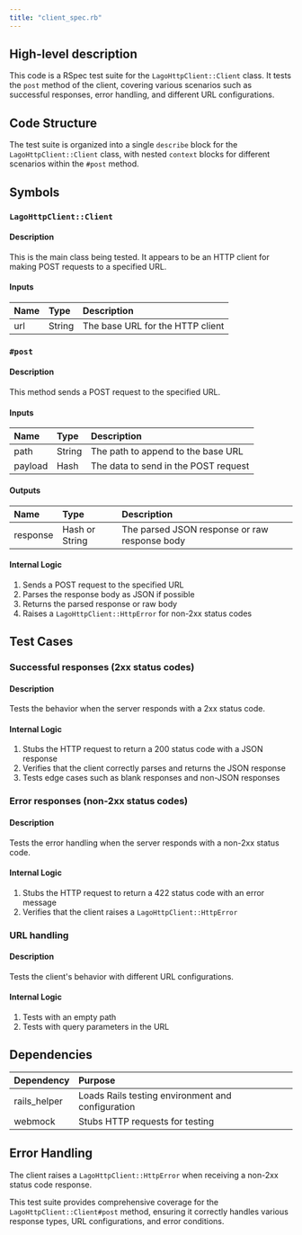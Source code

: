 ```yaml
---
title: "client_spec.rb"
---
```


## High-level description
This code is a RSpec test suite for the `LagoHttpClient::Client` class. It tests the `post` method of the client, covering various scenarios such as successful responses, error handling, and different URL configurations.

## Code Structure
The test suite is organized into a single `describe` block for the `LagoHttpClient::Client` class, with nested `context` blocks for different scenarios within the `#post` method.

## Symbols

### `LagoHttpClient::Client`
#### Description
This is the main class being tested. It appears to be an HTTP client for making POST requests to a specified URL.

#### Inputs
| Name | Type | Description |
|:-----|:-----|:------------|
| url | String | The base URL for the HTTP client |

### `#post`
#### Description
This method sends a POST request to the specified URL.

#### Inputs
| Name | Type | Description |
|:-----|:-----|:------------|
| path | String | The path to append to the base URL |
| payload | Hash | The data to send in the POST request |

#### Outputs
| Name | Type | Description |
|:-----|:-----|:------------|
| response | Hash or String | The parsed JSON response or raw response body |

#### Internal Logic
1. Sends a POST request to the specified URL
2. Parses the response body as JSON if possible
3. Returns the parsed response or raw body
4. Raises a `LagoHttpClient::HttpError` for non-2xx status codes

## Test Cases

### Successful responses (2xx status codes)
#### Description
Tests the behavior when the server responds with a 2xx status code.

#### Internal Logic
1. Stubs the HTTP request to return a 200 status code with a JSON response
2. Verifies that the client correctly parses and returns the JSON response
3. Tests edge cases such as blank responses and non-JSON responses

### Error responses (non-2xx status codes)
#### Description
Tests the error handling when the server responds with a non-2xx status code.

#### Internal Logic
1. Stubs the HTTP request to return a 422 status code with an error message
2. Verifies that the client raises a `LagoHttpClient::HttpError`

### URL handling
#### Description
Tests the client's behavior with different URL configurations.

#### Internal Logic
1. Tests with an empty path
2. Tests with query parameters in the URL

## Dependencies
| Dependency | Purpose |
|:-----------|:--------|
| rails_helper | Loads Rails testing environment and configuration |
| webmock | Stubs HTTP requests for testing |

## Error Handling
The client raises a `LagoHttpClient::HttpError` when receiving a non-2xx status code response.

This test suite provides comprehensive coverage for the `LagoHttpClient::Client#post` method, ensuring it correctly handles various response types, URL configurations, and error conditions.